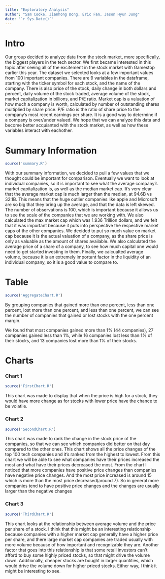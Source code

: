 ```yaml
---
title: "Exploratory Analysis"
author: "Sam Cooke, Jianhong Dong, Eric Fan, Jason Hyun Jung"
date: "`r Sys.Date()`"
---
```

# Intro
  Our group decided to analyze data from the stock market, more specifically, the biggest players in the tech sector. We first became interested in this topic after seeing all of the excitement in the stock market with Gamestop earlier this year. The dataset we selected looks at a few important values from 100 important companies. There are 9 variables in the dataframe, starting with the ticker symbol for each stock, and the name of the company. There is also price of the stock, daily change in both dollars and percent, daily volume of the stock traded, average volume of the stock, market capitalization in billions, and P/E ratio. Market cap is a valuation of how much a company is worth, calculated by number of outstanding shares multiplied by share price. P/E ratio is the ratio of share price to the company's most recent earnings per share. It is a good way to determine if a company is over/under valued. We hope that we can analyze this data and become better acquianted with the stock market, as well as how these variables interact with eachother. 


# Summary Information

```r
source('summary.R')
```

With our summary information, we decided to pull a few values that we thought could be important for comparison. Eventually we want to look at individual companies, so it is important to see what the average company's market capitalization is, as well as the median market cap. It's very clear that the average market cap is much larger than the median, at 94.6B vs 32.1B. This means that the huge outlier companies like apple and Microsoft are so big that they bring up the average, and that the data is left skewed. The number of observations is 100, which is important because it allows us to see the scale of the companies that we are working with. We also calculated the max market cap which was 1.936 Trillion dollars, and we felt that it was important because it puts into perspective the respective market caps of the other companies. We decided to put so much value on market cap because it is the actual valuation of a company, as the share price is only as valuable as the amount of shares available. We also calculated the average price of a share of a company, to see how much capital one would need to get started investing in them. Finally, we calcualted average volume, because it is an extremely important factor in the liquidity of an individual company, so it is a good value to compare to.

# Table


```r
source('AggregateChart.R')
```

By grouping companies that gained more than one percent, less than one percent, lost more than one percent, and less than one percent, we can see the number of companies that gained or lost stocks with the one percent margin.

We found that most companies gained more than 1% (44 companies), 27 companies gained less than 1%, while 16 companies lost less than 1% of their stocks, and 13 companies lost more than 1% of their stocks.

# Charts



### Chart 1

```r
source('FirstChart.R')
```

This chart was made to display that when the price is high for a stock, they would have more change as for stocks with lower price have the chance to be volatile. 



### Chart 2

```r
source('SecondChart.R')
```

This chart was made to rank the change in the stock price of the companies, so that we can see which companies did better on that day compared to the other ones.
This chart shows all the price changes of the top 100 tech companies and it’s ranked from the highest to lowest. From this chart we will be able to see what companies have their prices increased the most and what have their prices decreased the most. From the chart I noticed that more companies have  positive price changes than companies have negative price changes. And the most price increased is around 15 which is more than the most price decreased(around 7). So in general more companies tend to have positive price changes and the changes are usually larger than the negative changes



### Chart 3

```r
source('ThirdChart.R')
```

This chart looks at the relationship between average volume and the price per share of
a stock. I think that this might be an interesting relationship because companies with a
higher market cap generally have a higher price per share, and there large market cap companies
are traded usually with more volume because of how important and recognizable they are.
Another factor that goes into this relationship is that some retail investors can't afford
to buy some highly priced stocks, so that might drive the volume down. Additionally,
cheaper stocks are bought in larger quantities, which would drive the volume down for higher priced stocks. Either way, I think it might be interesting to see.